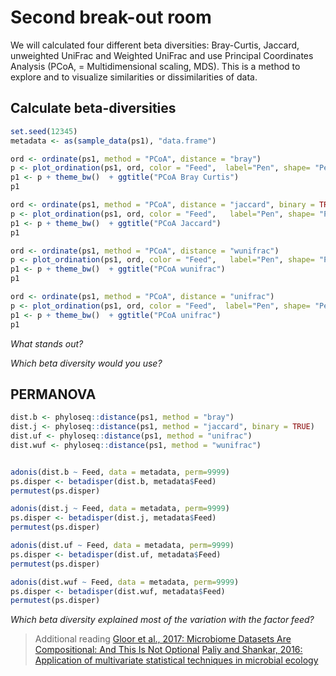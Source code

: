 # Second break-out room  

We will calculated four different beta diversities: Bray-Curtis, Jaccard, unweighted UniFrac and Weighted UniFrac and use Principal Coordinates Analysis (PCoA, = Multidimensional scaling, MDS). This is a method to explore and to visualize similarities or dissimilarities of data.  

## Calculate beta-diversities

```r
set.seed(12345)
metadata <- as(sample_data(ps1), "data.frame")

ord <- ordinate(ps1, method = "PCoA", distance = "bray") 
p <- plot_ordination(ps1, ord, color = "Feed",  label="Pen", shape= "PenNr")
p1 <- p + theme_bw()  + ggtitle("PCoA Bray Curtis") 
p1

```

```r
ord <- ordinate(ps1, method = "PCoA", distance = "jaccard", binary = TRUE) ##binary = TRUE!
p <- plot_ordination(ps1, ord, color = "Feed",   label="Pen", shape= "PenNr")
p1 <- p + theme_bw()  + ggtitle("PCoA Jaccard") 
p1

```

```r

ord <- ordinate(ps1, method = "PCoA", distance = "wunifrac") 
p <- plot_ordination(ps1, ord, color = "Feed",   label="Pen", shape= "PenNr")
p1 <- p + theme_bw()  + ggtitle("PCoA wunifrac") 
p1
```

```r
ord <- ordinate(ps1, method = "PCoA", distance = "unifrac") 
p <- plot_ordination(ps1, ord, color = "Feed",  label="Pen", shape= "PenNr")
p1 <- p + theme_bw()  + ggtitle("PCoA unifrac") 
p1
```

*What stands out?*   


*Which beta diversity would you use?*   


## PERMANOVA
```r
dist.b <- phyloseq::distance(ps1, method = "bray")
dist.j <- phyloseq::distance(ps1, method = "jaccard", binary = TRUE)
dist.uf <- phyloseq::distance(ps1, method = "unifrac")
dist.wuf <- phyloseq::distance(ps1, method = "wunifrac")


adonis(dist.b ~ Feed, data = metadata, perm=9999) 
ps.disper <- betadisper(dist.b, metadata$Feed)
permutest(ps.disper)

adonis(dist.j ~ Feed, data = metadata, perm=9999) 
ps.disper <- betadisper(dist.j, metadata$Feed)
permutest(ps.disper)

adonis(dist.uf ~ Feed, data = metadata, perm=9999) 
ps.disper <- betadisper(dist.uf, metadata$Feed)
permutest(ps.disper)

adonis(dist.wuf ~ Feed, data = metadata, perm=9999) 
ps.disper <- betadisper(dist.wuf, metadata$Feed)
permutest(ps.disper)

```


*Which beta diversity explained most of the variation with the factor feed?* 


> Additional reading
> [Gloor et al., 2017: Microbiome Datasets Are Compositional: And This Is Not Optional](https://www.frontiersin.org/articles/10.3389/fmicb.2017.02224/full) 
> [Paliy and Shankar, 2016: Application of multivariate statistical techniques in microbial ecology](https://doi.org/10.1111/mec.13536)

